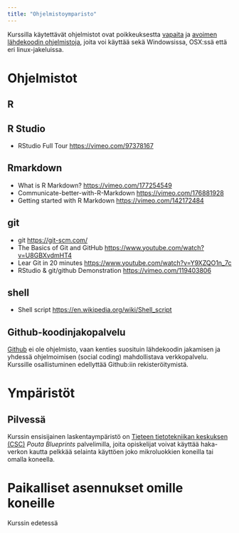 ```yaml
---
title: "Ohjelmistoymparisto"
---
```


Kurssilla käytettävät ohjelmistot ovat poikkeuksestta [vapaita](https://fi.wikipedia.org/wiki/Vapaa_ohjelmisto) ja [avoimen lähdekoodin ohjelmistoja](https://fi.wikipedia.org/wiki/Avoin_l%C3%A4hdekoodi), joita voi käyttää sekä Windowsissa, OSX:ssä että eri linux-jakeluissa.


# Ohjelmistot


## R




## R Studio

- RStudio Full Tour <https://vimeo.com/97378167>

## Rmarkdown

- What is R Markdown? <https://vimeo.com/177254549>
- Communicate-better-with-R-Markdown  <https://vimeo.com/176881928>
- Getting started with R Markdown  <https://vimeo.com/142172484>

## git

- git <https://git-scm.com/>
- The Basics of Git and GitHub <https://www.youtube.com/watch?v=U8GBXvdmHT4>
- Lear Git in 20 minutes <https://www.youtube.com/watch?v=Y9XZQO1n_7c>
- RStudio & git/github Demonstration <https://vimeo.com/119403806>


## shell

- Shell script <https://en.wikipedia.org/wiki/Shell_script>

## Github-koodinjakopalvelu

[Github](https://github.com) ei ole ohjelmisto, vaan kenties suosituin lähdekoodin jakamisen ja yhdessä ohjelmoimisen (social coding) mahdollistava verkkopalvelu. Kurssille osallistuminen edellyttää Github:iin rekisteröitymistä.

# Ympäristöt

## Pilvessä

Kurssin ensisijainen laskentaympäristö on [Tieteen tietotekniikan keskuksen (CSC)](http://csc,fi) *Pouta Blueprints* palvelimilla, joita opiskelijat voivat käyttää haka-verkon kautta pelkkää selainta käyttöen joko mikroluokkien koneilla tai omalla koneella.


# Paikalliset asennukset omille koneille

Kurssin edetessä
